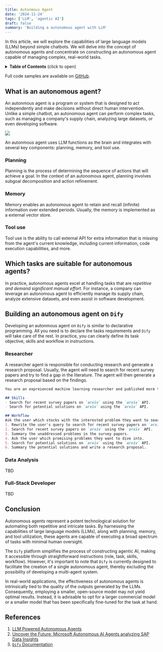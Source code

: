 ```yaml
---
title: Autonmous Agent
date: '2024-11-24'
tags: ['LLM', 'agentic AI']
draft: false
summary: 'Building a autonomous agent with LLM'
---
```

In this article, we will explore the capabilities of large language models (LLMs) beyond simple chatbots. We will delve into the concept of autonomous agents and concentrate on constructing an autonomous agent capable of managing complex, real-world tasks.

<details>
<summary><b>Table of Contents</b> (click to open)</summary>

- [What is an autonomous agent?](#what-is-an-autonomous-agent)
    - [Planning](#planning)
    - [Memory](#memory)
    - [Tool use](#tool-use)
- [Which tasks are suitable for autonomous agents?](#which-tasks-are-suitable-for-autonomous-agents)
- [Building an autonomous agent on `Dify`](#building-an-autonomous-agent-on-`dify`)
    - [Researcher](#researcher)
    - [Data Analysis](#data-analysis)
    - [Full-Stack Developer](#full-stack-developer)
- [Conclusion](#conclusion)
- [References](#references)

</details>

Full code samples are available on [GitHub](https://github.com/Jason-cs18/mlsys_code/tree/main/agentic_ai).

## What is an autonomous agent?
An autonmous agent is a program or system that is designed to act independently and make decisions without direct human intervention. Unlike a simple chatbot, an autonomous agent can perform complex tasks, such as managing a company's supply chain, analyzing large datasets, or even developing software.

![](https://lilianweng.github.io/posts/2023-06-23-agent/agent-overview.png)

An autonmous agent uses LLM functions as the brain and integrates with several key components: planning, memory, and tool use.

### Planning
Planning is the process of determining the sequence of actions that will achieve a goal. In the context of an autonomous agent, planning involves subgoal decomposition and action refinement.

### Memory
Memory enables an autonomous agent to retain and recall (infinite) information over extended periods. Usually, the memory is implemented as a external vector store.

### Tool use
Tool use is the ability to call external API for extra information that is missing from the agent's current knowledge, including current information, code execution capabilities, and more.

## Which tasks are suitable for autonomous agents?

In practice, autonomous agents excel at handling tasks that are _repetitive and demand significant manual effort_. For instance, a company can leverage an autonomous agent to efficiently manage its supply chain, analyze extensive datasets, and even assist in software development.

## Building an autonomous agent on `Dify`

Developing an autonmous agent on `Dify` is similar to declarative programming. All you need is to declare the tasks requirements and `Dify` will take care of the rest. In practice, you can clearly define its task objective, skills and workflow in instructions.

### Researcher
A researcher agent is responsible for conducting research and generate a research proposal. Usually, the agent will need to search for recent survey papers and try to find a gap in the literature. The agent will then generate a research proposal based on the findings.

```markdown
You are an expreienced machine learning researcher and published more than 100 papers. Your task is to generate a research proposal for a new research project. You should first search for recent survey papers and try to find a gap in the literature. Then, you should generate a research proposal based on the findings.

## Skills
- Search for recent survey papers on `arxiv` using the `arxiv` API.
- Search for potential solutions on `arxiv` using the `arxiv` API.

## Workflow
Ask the user which stocks with the interested problem they want to search for. Subsquently, performing the following steps in sequences:
1. Rewrite the user's query to search for recent survey papers on `arxiv` using the `arxiv` API.
2. Search for recent survey papers on `arxiv` using the `arxiv` API.
3. Summary the unaddressed problems in the survey papers.
4. Ask the user which promising problems they want to dive into.
5. Search for potential solutions on `arxiv` using the `arxiv` API.
6. Summary the potential solutions and write a research proposal.
```

### Data Analysis
TBD

### Full-Stack Developer
TBD

## Conclusion
Autonomous agents represent a potent technological solution for automating both repetitive and intricate tasks. By harnessing the capabilities of large language models (LLMs), along with planning, memory, and tool utilization, these agents are capable of executing a broad spectrum of tasks with minimal human oversight.

The `Dify` platform simplifies the process of constructing agentic AI, making it accessible through straightforward instructions (role, task, skills, workflow). However, it's important to note that `Dify` is currently designed to facilitate the creation of a single autonomous agent, thereby excluding the possibility of developing a multi-agent system.

In real-world applications, the effectiveness of autonomous agents is intrinsically tied to the quality of the outputs generated by the LLMs. Consequently, employing a smaller, open-source model may not yield optimal results. Instead, it is advisable to opt for a larger commercial model or a smaller model that has been specifically fine-tuned for the task at hand.

## References
1. [LLM Powered Autonomous Agents](https://lilianweng.github.io/posts/2023-06-23-agent/)
2. [Uncover the Future: Microsoft Autonomous AI Agents analyzing SAP Data Insights](https://techcommunity.microsoft.com/blog/azure-ai-services-blog/uncover-the-future-microsoft-autonomous-ai-agents-analyzing-sap-data-insights/4005307)
3. [`Dify` Documentation](https://docs.dify.ai/)